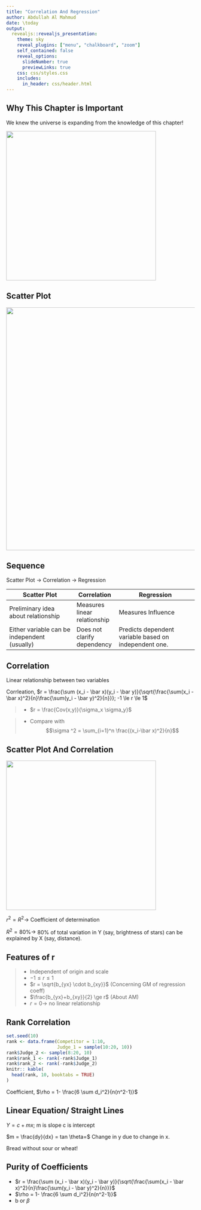 ---
title: "Correlation And Regression"
author: Abdullah Al Mahmud
date: \today
output: 
  revealjs::revealjs_presentation:
    theme: sky
    reveal_plugins: ["menu", "chalkboard", "zoom"]
    self_contained: false
    reveal_options:
      slideNumber: true
      previewLinks: true
    css: css/styles.css
    includes:
      in_header: css/header.html
---

## Why This Chapter is Important

We knew the universe is expanding from the knowledge of this chapter! 

<img class="plain" src="img/hubble_scatter.png" width="400"> 

## Scatter Plot

<img class="plain" src="img/scatter_plot.jpg" width="650"> 

## Sequence

Scatter Plot $\rightarrow$ Correlation $\rightarrow$ Regression

| Scatter Plot                                  | Correlation                  | Regression                                            |
|-----------------------------------------------|------------------------------|-------------------------------------------------------|
| Preliminary idea  about relationship          | Measures linear relationship | Measures Influence                                    |
| Either variable can be  independent (usually) | Does not clarify dependency  | Predicts dependent variable based on independent one. |

## Correlation

Linear relationship between two variables

Corrleation, $r = \frac{\sum (x_i - \bar x)(y_i - \bar y)}{\sqrt{\frac{\sum(x_i - \bar x)^2}{n}\frac{\sum(y_i - \bar y)^2}{n}}}; -1 \le r \le 1$

> - $r = \frac{Cov(x,y)}{\sigma_x \sigma_y}$

> - Compare with $$\sigma ^2 = \sum_{i=1}^n \frac{(x_i-\bar x)^2}{n}$$

## Scatter Plot And Correlation

<div class="container">
<div class="col">
<img  class="plain" src="img/scatter_corr.png" width="400">
</div>
<div class="col">
$r^2=R^2 \rightarrow$ Coefficient of determination

$R^2 = 80\% \rightarrow$ 80% of total variation in Y (say, brightness of stars) can be explained by X (say, distance).
</div>
</div>

## Features of r

> - Independent of origin and scale
> - $-1 \le r \le 1$
> - $r = \sqrt{b_{yx} \cdot b_{xy}}$ (Concerning GM of regression coeff)
> - $\frac{b_{yx}+b_{xy}}{2} \ge r$ (About AM)
> - $r = 0 \rightarrow$ no linear relationship

## Rank Correlation

```{r, echo=FALSE}
set.seed(10)
rank <- data.frame(Competitor = 1:10,
                   Judge_1 = sample(10:20, 10))
rank$Judge_2 <- sample(8:20, 10)
rank$rank_1 <- rank(-rank$Judge_1)
rank$rank_2 <- rank(-rank$Judge_2)
knitr:: kable(
  head(rank, 10, booktabs = TRUE)
)
```

Coefficient, $\rho = 1- \frac{6 \sum d_i^2}{n(n^2-1)}$

## Linear Equation/ Straight Lines

$Y = c + mx;$ m is slope c is intercept

$m = \frac{dy}{dx} = tan \theta=$ Change in y due to change in x. 

Bread without sour or wheat! 

## Purity of Coefficients

- $r = \frac{\sum (x_i - \bar x)(y_i - \bar y)}{\sqrt{\frac{\sum(x_i - \bar x)^2}{n}\frac{\sum(y_i - \bar y)^2}{n}}}$
- $\rho = 1- \frac{6 \sum d_i^2}{n(n^2-1)}$
- b or $\beta$